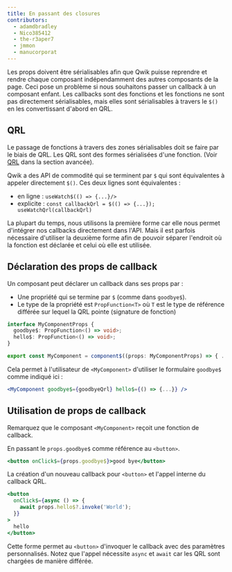```yaml
---
title: En passant des closures
contributors:
  - adamdbradley
  - Nico385412
  - the-r3aper7
  - jmmon
  - manucorporat
---
```


Les props doivent être sérialisables afin que Qwik puisse reprendre et rendre chaque composant indépendamment des autres composants de la page. Ceci pose un problème si nous souhaitons passer un callback à un composant enfant. Les callbacks sont des fonctions et les fonctions ne sont pas directement sérialisables, mais elles sont sérialisables à travers le `$()` en les convertissant d'abord en QRL.

## QRL

Le passage de fonctions à travers des zones sérialisables doit se faire par le biais de QRL. Les QRL sont des formes sérialisées d'une fonction. (Voir [QRL](../../../docs/advanced/qrl/index.mdx) dans la section avancée).

Qwik a des API de commodité qui se terminent par `$` qui sont équivalentes à appeler directement `$()`. Ces deux lignes sont équivalentes :

- en ligne : `useWatch$(() => {...}/>`
- explicite : `const callbackQrl = $(() => {...}); useWatchQrl(callbackQrl)`

La plupart du temps, nous utilisons la première forme car elle nous permet d'intégrer nos callbacks directement dans l'API. Mais il est parfois nécessaire d'utiliser la deuxième forme afin de pouvoir séparer l'endroit où la fonction est déclarée et celui où elle est utilisée.

## Déclaration des props de callback

Un composant peut déclarer un callback dans ses props par :

- Une propriété qui se termine par `$` (comme dans `goodbye$`).
- Le type de la propriété est `PropFunction<T>` où `T` est le type de référence différée sur lequel la QRL pointe (signature de fonction)

```typescript
interface MyComponentProps {
  goodbye$: PropFunction<() => void>;
  hello$: PropFunction<() => void>;
}

export const MyComponent = component$((props: MyComponentProps) => { ... });
```

Cela permet à l'utilisateur de `<MyComponent>` d'utiliser le formulaire `goodbye$` comme indiqué ici :

```jsx
<MyComponent goodbye$={goodbyeQrl} hello$={() => {...}} />
```

## Utilisation de props de callback

Remarquez que le composant `<MyComponent>` reçoit une fonction de callback.

En passant le `props.goodbye$` comme référence au `<button>`.

```jsx
<button onClick$={props.goodbye$}>good bye</button>
```

La création d'un nouveau callback pour `<button>` et l'appel interne du callback QRL.

```jsx
<button
  onClick$={async () => {
    await props.hello$?.invoke('World');
  }}
>
  hello
</button>
```

Cette forme permet au `<button>` d'invoquer le callback avec des paramètres personnalisés. Notez que l'appel nécessite `async` et `await` car les QRL sont chargées de manière différée.
